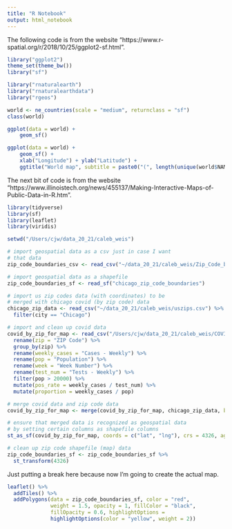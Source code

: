 ```yaml
---
title: "R Notebook"
output: html_notebook
---
```


The following code is from the website "https://www.r-spatial.org/r/2018/10/25/ggplot2-sf.html".

```r
library("ggplot2")
theme_set(theme_bw())
library("sf")
```

```r
library("rnaturalearth")
library("rnaturalearthdata")
library("rgeos")

world <- ne_countries(scale = "medium", returnclass = "sf")
class(world)
```

```r
ggplot(data = world) +
    geom_sf()
```

```r
ggplot(data = world) +
    geom_sf() +
    xlab("Longitude") + ylab("Latitude") +
    ggtitle("World map", subtitle = paste0("(", length(unique(world$NAME)), " countries)"))
```

The next bit of code is from the website "https://www.illinoistech.org/news/455137/Making-Interactive-Maps-of-Public-Data-in-R.htm".

```r
library(tidyverse)
library(sf)
library(leaflet)
library(viridis)
```

```r
setwd("/Users/cjw/data_20_21/caleb_weis")

# import geospatial data as a csv just in case I want 
# that data
zip_code_boundaries_csv <- read_csv("~/data_20_21/caleb_weis/Zip_Code_boundaries.csv")

# import geospatial data as a shapefile
zip_code_boundaries_sf <- read_sf("chicago_zip_code_boundaries")

# import us zip codes data (with coordinates) to be 
# merged with chicago covid (by zip code) data 
chicago_zip_data <- read_csv("~/data_20_21/caleb_weis/uszips.csv") %>%
  filter(city == "Chicago")

# import and clean up covid data
covid_by_zip_for_map <- read_csv("/Users/cjw/data_20_21/caleb_weis/COVID-19_Cases__Tests__and_Deaths_by_ZIP_Code_updated.csv") %>%
  rename(zip = "ZIP Code") %>%
  group_by(zip) %>%
  rename(weekly_cases = "Cases - Weekly") %>%
  rename(pop = "Population") %>%
  rename(week = "Week Number") %>%
  rename(test_num = "Tests - Weekly") %>%
  filter(pop > 20000) %>%
  mutate(pos_rate = weekly_cases / test_num) %>%
  mutate(proportion = weekly_cases / pop)

# merge covid data and zip code data
covid_by_zip_for_map <- merge(covid_by_zip_for_map, chicago_zip_data, by = "zip")

# ensure that merged data is recognized as geospatial data 
# by setting certain columns as shapefile columns
st_as_sf(covid_by_zip_for_map, coords = c("lat", "lng"), crs = 4326, agr = "aggregate")

# clean up zip code shapefile (map) data
zip_code_boundaries_sf <- zip_code_boundaries_sf %>%
  st_transform(4326)
```

Just putting a break here because now I'm going to create the actual map.

```r
leaflet() %>%
  addTiles() %>%
  addPolygons(data = zip_code_boundaries_sf, color = "red", 
              weight = 1.5, opacity = 1, fillColor = "black", 
              fillOpacity = 0.6, highlightOptions = 
              highlightOptions(color = "yellow", weight = 2))
```

